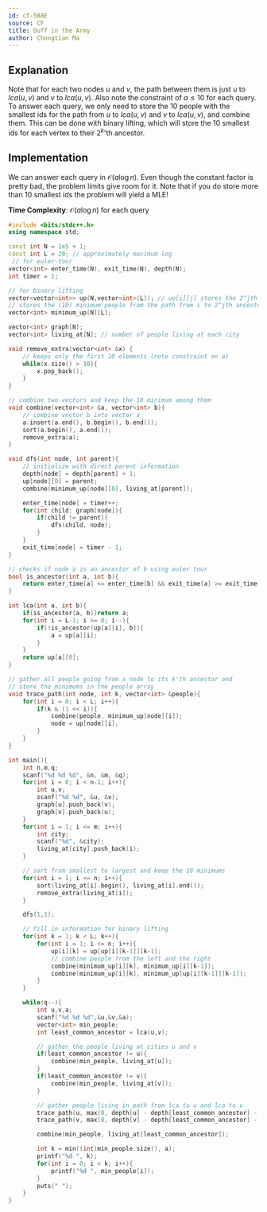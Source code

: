 ```yaml
---
id: cf-588E
source: CF
title: Duff in the Army
author: Chongtian Ma
---
```


## Explanation

Note that for each two nodes $u$ and $v$, the path between them is just $u$ to
$lca(u,v)$ and $v$ to $lca(u,v)$. Also note the constraint of $a \leq 10$ for
each query. To answer each query, we only need to store the $10$ people with the
smallest ids for the path from $u$ to $lca(u,v)$ and $v$ to $lca(u,v)$, and
combine them. This can be done with binary lifting, which will store the $10$
smallest ids for each vertex to their $2^k$'th ancestor.

## Implementation

We can answer each query in $\mathcal{O}(a \log n)$. Even though the constant
factor is pretty bad, the problem limits give room for it. Note
that if you do store more than $10$ smallest ids the problem will yield a MLE!

**Time Complexity**: $\mathcal{O}(a \log n)$ for each query

<LanguageSection>
<CPPSection>

```cpp
#include <bits/stdc++.h>
using namespace std;

const int N = 1e5 + 1;
const int L = 20; // approximately maximum log
 // for euler-tour
vector<int> enter_time(N), exit_time(N), depth(N);
int timer = 1;

// for binary lifting
vector<vector<int>> up(N,vector<int>(L)); // up[i][j] stores the 2^jth ancestor for i
// stores the (10) minimum people from the path from i to 2^jth ancestor
vector<int> minimum_up[N][L];

vector<int> graph[N];
vector<int> living_at[N]; // number of people living at each city

void remove_extra(vector<int> &x) {
	// keeps only the first 10 elements (note constraint on a)
	while(x.size() > 10){
		x.pop_back();
	}
}

// combine two vectors and keep the 10 minimum among them
void combine(vector<int> &a, vector<int> b){
	// combine vector b into vector a
	a.insert(a.end(), b.begin(), b.end());
	sort(a.begin(), a.end());
	remove_extra(a);
}

void dfs(int node, int parent){
	// initialize with direct parent information
	depth[node] = depth[parent] + 1;
	up[node][0] = parent;
	combine(minimum_up[node][0], living_at[parent]);

	enter_time[node] = timer++;
	for(int child: graph[node]){
		if(child != parent){
			dfs(child, node);
		}
	}
	exit_time[node] = timer - 1;
}

// checks if node a is an ancestor of b using euler tour
bool is_ancestor(int a, int b){
	return enter_time[a] <= enter_time[b] && exit_time[a] >= exit_time[b];
}

int lca(int a, int b){
	if(is_ancestor(a, b))return a;
	for(int i = L-1; i >= 0; i--){
		if(!is_ancestor(up[a][i], b)){
			a = up[a][i];
		}
	}
	return up[a][0];
}

// gather all people going from a node to its k'th ancestor and
// store the minimums in the people array
void trace_path(int node, int k, vector<int> &people){
	for(int i = 0; i < L; i++){
		if(k & (1 << i)){
			combine(people, minimum_up[node][i]);
			node = up[node][i];
		}
	}
}

int main(){
	int n,m,q;
	scanf("%d %d %d", &n, &m, &q);
	for(int i = 0; i < n-1; i++){
		int u,v;
		scanf("%d %d", &u, &v);
		graph[u].push_back(v);
		graph[v].push_back(u);
	}
	for(int i = 1; i <= m; i++){
		int city;
		scanf("%d", &city);
		living_at[city].push_back(i);
	}

	// sort from smallest to largest and keep the 10 minimums
	for(int i = 1; i <= n; i++){
		sort(living_at[i].begin(), living_at[i].end());
		remove_extra(living_at[i]);
	}

	dfs(1,1);

	// fill in information for binary lifting
	for(int k = 1; k < L; k++){
		for(int i = 1; i <= n; i++){
			up[i][k] = up[up[i][k-1]][k-1];
			// combine people from the left and the right
			combine(minimum_up[i][k], minimum_up[i][k-1]);
			combine(minimum_up[i][k], minimum_up[up[i][k-1]][k-1]);
		}
	}

	while(q--){
		int u,v,a;
		scanf("%d %d %d",&u,&v,&a);
		vector<int> min_people;
		int least_common_ancestor = lca(u,v);

		// gather the people living at cities u and v
		if(least_common_ancestor != u){
			combine(min_people, living_at[u]);
		}
		if(least_common_ancestor != v){
			combine(min_people, living_at[v]);
		}

		// gather people living in path from lca to u and lca to v
		trace_path(u, max(0, depth[u] - depth[least_common_ancestor] - 1), min_people);
		trace_path(v, max(0, depth[v] - depth[least_common_ancestor] - 1), min_people);

		combine(min_people, living_at[least_common_ancestor]);

		int k = min((int)min_people.size(), a);
		printf("%d ", k);
		for(int i = 0; i < k; i++){
			printf("%d ", min_people[i]);
		}
		puts(" ");
	}
}
```

</CPPSection>
</LanguageSection>
